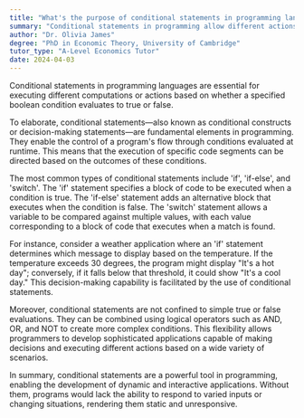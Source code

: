 ```yaml
---
title: "What's the purpose of conditional statements in programming languages?"
summary: "Conditional statements in programming allow different actions or computations based on the evaluation of a boolean condition, determining whether it is true or false."
author: "Dr. Olivia James"
degree: "PhD in Economic Theory, University of Cambridge"
tutor_type: "A-Level Economics Tutor"
date: 2024-04-03
---
```


Conditional statements in programming languages are essential for executing different computations or actions based on whether a specified boolean condition evaluates to true or false.

To elaborate, conditional statements—also known as conditional constructs or decision-making statements—are fundamental elements in programming. They enable the control of a program's flow through conditions evaluated at runtime. This means that the execution of specific code segments can be directed based on the outcomes of these conditions.

The most common types of conditional statements include 'if', 'if-else', and 'switch'. The 'if' statement specifies a block of code to be executed when a condition is true. The 'if-else' statement adds an alternative block that executes when the condition is false. The 'switch' statement allows a variable to be compared against multiple values, with each value corresponding to a block of code that executes when a match is found.

For instance, consider a weather application where an 'if' statement determines which message to display based on the temperature. If the temperature exceeds $30$ degrees, the program might display "It's a hot day"; conversely, if it falls below that threshold, it could show "It's a cool day." This decision-making capability is facilitated by the use of conditional statements.

Moreover, conditional statements are not confined to simple true or false evaluations. They can be combined using logical operators such as AND, OR, and NOT to create more complex conditions. This flexibility allows programmers to develop sophisticated applications capable of making decisions and executing different actions based on a wide variety of scenarios.

In summary, conditional statements are a powerful tool in programming, enabling the development of dynamic and interactive applications. Without them, programs would lack the ability to respond to varied inputs or changing situations, rendering them static and unresponsive.
    